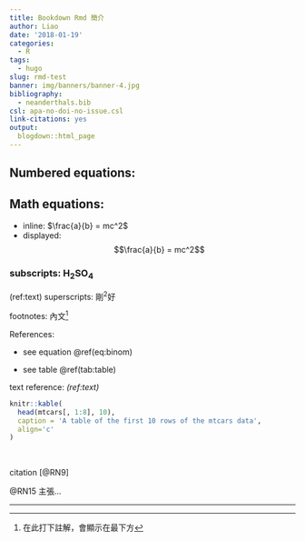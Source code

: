 ```yaml
---
title: Bookdown Rmd 簡介
author: Liao
date: '2018-01-19'
categories:
  - R
tags:
  - hugo
slug: rmd-test
banner: img/banners/banner-4.jpg
bibliography:
  - neanderthals.bib
csl: apa-no-doi-no-issue.csl
link-citations: yes
output:
  blogdown::html_page
---
```

## Numbered equations:

\begin{equation} 
  f\left(k\right) = \binom{n}{k} p^k\left(1-p\right)^{n-k}
  (\#eq:binom)
\end{equation}


## Math equations: 

- inline: $\frac{a}{b} = mc^2$
- displayed: $$\frac{a}{b} = mc^2$$

### subscripts: H~2~SO~4~

(ref:text) superscripts: 剛^2^好

footnotes: 內文^[在此打下註解，會顯示在最下方]

References: 

- see equation \@ref(eq:binom)

- see table \@ref(tab:table)

text reference: *(ref:text)*


```r
knitr::kable(
  head(mtcars[, 1:8], 10),
  caption = 'A table of the first 10 rows of the mtcars data',
  align='c'
)
```

<br>

citation [@RN9]

@RN15 主張...

--------------


